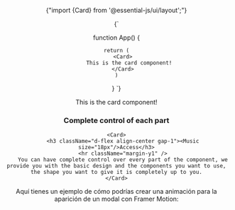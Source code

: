 
<Header pretitle="Layout" title="Card" />

<CopyableCode>{"import {Card} from '@essential-js/ui/layout';"}</CopyableCode>

<section>
<CopyableCode>
	{`

function App() {

    return (
        <Card>
            This is the card component!
        </Card>
    )

}
`}

</CopyableCode>
</section>

<section>
	<Card>This is the card component!</Card>
</section>

<section>
	<h3>Complete control of each part</h3>

    <Card>
        <h3 className="d-flex align-center gap-1"><Music size="18px"/>Access</h3>
        <hr className="margin-y1" />
        You can have complete control over every part of the component, we provide you with the basic design and the components you want to use, the shape you want to give it is completely up to you.
    </Card>

</section>

Aquí tienes un ejemplo de cómo podrías crear una animación para la aparición de un modal con Framer Motion:
